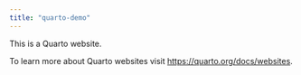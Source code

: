 ```yaml
---
title: "quarto-demo"
---
```


This is a Quarto website.

To learn more about Quarto websites visit <https://quarto.org/docs/websites>.
